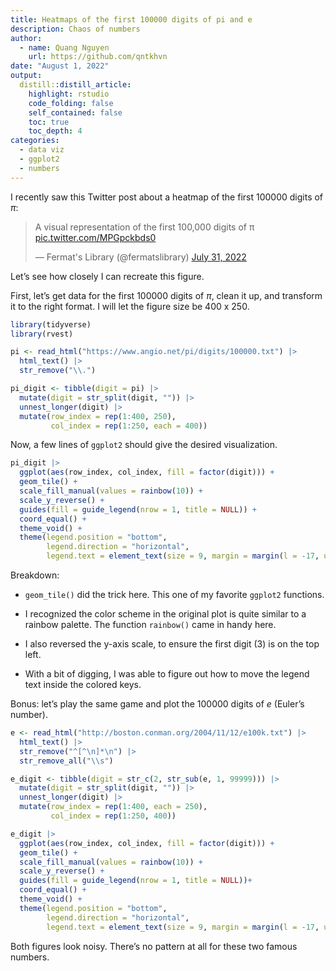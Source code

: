 ```yaml
---
title: Heatmaps of the first 100000 digits of pi and e
description: Chaos of numbers
author:
  - name: Quang Nguyen
    url: https://github.com/qntkhvn
date: "August 1, 2022"
output:
  distill::distill_article:
    highlight: rstudio
    code_folding: false
    self_contained: false
    toc: true
    toc_depth: 4
categories:
  - data viz
  - ggplot2
  - numbers
---
```


I recently saw this Twitter post about a heatmap of the first 100000 digits of $\pi$:

<blockquote class="twitter-tweet"><p lang="en" dir="ltr">A visual representation of the first 100,000 digits of π <a href="https://t.co/MPGpckbds0">pic.twitter.com/MPGpckbds0</a></p>&mdash; Fermat&#39;s Library (@fermatslibrary) <a href="https://twitter.com/fermatslibrary/status/1553738762873602048?ref_src=twsrc%5Etfw">July 31, 2022</a></blockquote> <script async src="https://platform.twitter.com/widgets.js" charset="utf-8"></script>

Let's see how closely I can recreate this figure.

First, let's get data for the first 100000 digits of $\pi$, clean it up, and transform it to the right format. I will let the figure size be 400 x 250.

```r
library(tidyverse)
library(rvest)

pi <- read_html("https://www.angio.net/pi/digits/100000.txt") |> 
  html_text() |> 
  str_remove("\\.") 

pi_digit <- tibble(digit = pi) |> 
  mutate(digit = str_split(digit, "")) |> 
  unnest_longer(digit) |> 
  mutate(row_index = rep(1:400, 250),
         col_index = rep(1:250, each = 400))
```

Now, a few lines of `ggplot2` should give the desired visualization.

```r
pi_digit |>
  ggplot(aes(row_index, col_index, fill = factor(digit))) +
  geom_tile() +
  scale_fill_manual(values = rainbow(10)) +
  scale_y_reverse() + 
  guides(fill = guide_legend(nrow = 1, title = NULL)) + 
  coord_equal() +
  theme_void() +
  theme(legend.position = "bottom",
        legend.direction = "horizontal",
        legend.text = element_text(size = 9, margin = margin(l = -17, unit = "pt")))
```

Breakdown:

*   `geom_tile()` did the trick here. This one of my favorite `ggplot2` functions.

*   I recognized the color scheme in the original plot is quite similar to a rainbow palette. The function `rainbow()` came in handy here.

*   I also reversed the y-axis scale, to ensure the first digit (3) is on the top left. 

*   With a bit of digging, I was able to figure out how to move the legend text inside the colored keys.

Bonus: let's play the same game and plot the 100000 digits of $e$ (Euler's number).

```r
e <- read_html("http://boston.conman.org/2004/11/12/e100k.txt") |> 
  html_text() |> 
  str_remove("^[^\n]*\n") |> 
  str_remove_all("\\s")

e_digit <- tibble(digit = str_c(2, str_sub(e, 1, 99999))) |> 
  mutate(digit = str_split(digit, "")) |> 
  unnest_longer(digit) |> 
  mutate(row_index = rep(1:400, each = 250),
         col_index = rep(1:250, 400))

e_digit |>
  ggplot(aes(row_index, col_index, fill = factor(digit))) +
  geom_tile() +
  scale_fill_manual(values = rainbow(10)) +
  scale_y_reverse() + 
  guides(fill = guide_legend(nrow = 1, title = NULL))+ 
  coord_equal() +
  theme_void() +
  theme(legend.position = "bottom",
        legend.direction = "horizontal",
        legend.text = element_text(size = 9, margin = margin(l = -17, unit = "pt")))
```

Both figures look noisy. There's no pattern at all for these two famous numbers.